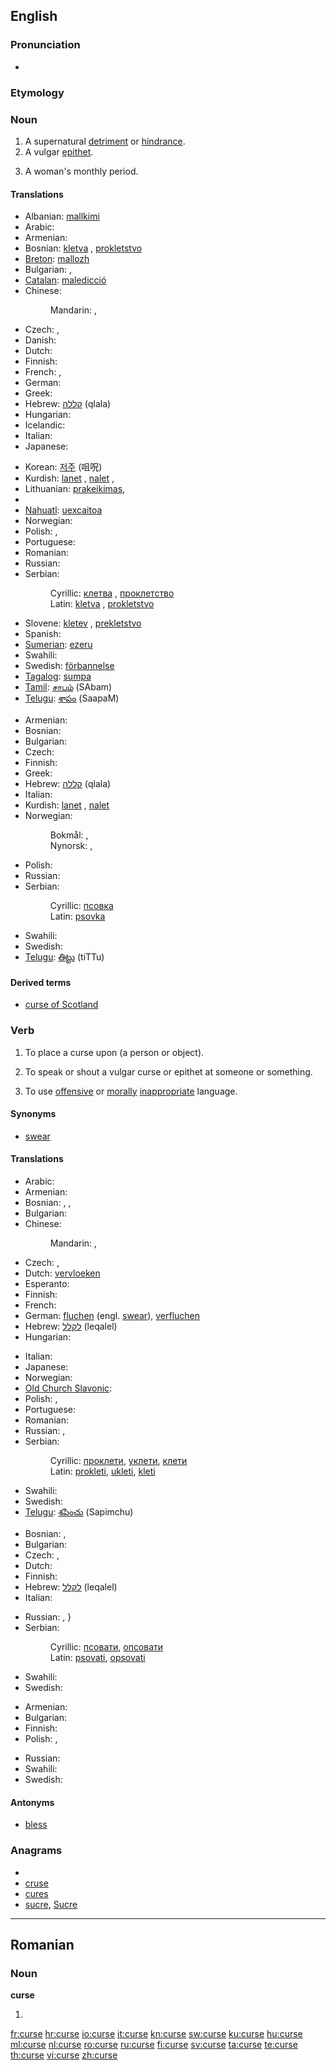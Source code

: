 {{wikipedia|dab=curse}}
==English==

===Pronunciation===
* {{audio|en-us-curse.ogg|Audio (US)}}
*: {{rhymes|ɜː(r)s}}

===Etymology===
{{etyl|ang}} {{term|curs|lang=ang}}
<!-- Is the following supposed to be the etymology for the menstrual sense?
“Courses” monthly flows - Bailey’s Dictionary 1761
-->

===Noun===
{{wikipedia}}
{{en-noun}}

# A supernatural [[detriment]] or [[hindrance]].
# A vulgar [[epithet]].
# {{British|slang}} A woman's monthly period.

====Translations====
{{trans-top|supernatural detriment}}
* Albanian: [[mallkimi]]
* Arabic: {{t|ar|لعنة|f|tr=lá`na}}
* Armenian: {{t+|hy|անեծք|tr=aneçk’}}
* Bosnian: [[kletva#Bosnian|kletva]] {{f}}, [[pokletstvo#Bosnian|prokletstvo]] {{n}}
* [[Breton]]: [[mallozh]]
* Bulgarian: {{t+|bg|клетва|f}}, {{t+|bg|проклятие|n}}
* [[Catalan]]: [[maledicció]]
* Chinese:
*: Mandarin: {{t|cmn|詛咒|sc=Hani}},  {{t|cmn|诅咒|tr=zǔzhòu|sc=Hani}}
* Czech: {{t-|cs|kletba|f}}, {{t-|cs|prokletí|n}}
* Danish: {{t-|da|forbandelse|m}}
* Dutch: {{t+|nl|vloek|m}}
* Finnish: {{t-|fi|kirous}}
* French: {{t-|fr|mauvais sort}}, {{t+|fr|malédiction}}
* German: {{t+|de|Fluch|m}}
* Greek: {{t+|el|κατάρα|f|tr=katára}}
* Hebrew: [[קללה]] (qlala) {{f}}
* Hungarian: {{t+|hu|átok}}
* Icelandic: {{t-|is|bölvun|f}}
* Italian: {{t+|it|maledizione|m}}
* Japanese: {{t-|ja|呪い|tr=のろい, noroi}}
{{trans-mid}}
* Korean: [[저주]] (咀呪)
* Kurdish: [[lanet]] {{f}}, [[nalet]] {{f}}, {{ku-Arab|[[جوێن]]}}
* Lithuanian: [[prakeikimas]],  {{t|lt|prakeiksmas|m|xs=Lithuanian}}
* {{trreq|Maltese}}
* [[Nahuatl]]: [[uexcaitoa]]
* Norwegian: {{t-|no|forbannelse|m}}
* Polish: {{t-|pl|klątwa|f}},  {{t+|pl|przekleństwo|n}}
* Portuguese: {{t+|pt|maldição|f}}
* Romanian: {{t-|ro|blestem|n}}
* Russian: {{t+|ru|проклятие|n|tr=prokljátije}}
* Serbian:
*: Cyrillic: [[клетва#Serbian|клетва]] {{f}}, [[проклетство#Serbian|проклетство]] {{n}}
*: Latin: [[kletva#Serbian|kletva]] {{f}}, [[prokletstvo#Serbian|prokletstvo]] {{n}}
* Slovene: [[kletev]] {{f}}, [[prekletstvo]] {{m}}
* Spanish: {{t-|es|maldición}}
* [[Sumerian]]: [[ezeru]]
* Swahili: {{t+|sw|laana|xs=Swahili}}
* Swedish: [[förbannelse]] {{c}}
* [[Tagalog]]: [[sumpa]]
* [[Tamil]]: [[சாபம்]] (SAbam)
* [[Telugu]]: [[శాపం]] (SaapaM)
{{trans-bottom}}

{{trans-top|vulgar epithet}}
* Armenian: {{t|hy|հայհոյանք|tr=hayhoyank’}}
* Bosnian: {{t-|bs|psovka|f}}
* Bulgarian: {{t+|bg|псувня|f}}
* Czech: {{t-|cs|nadávka|f}}
* Finnish: {{t-|fi|kirous}}
* Greek: {{t+|el|κατάρα|f|tr=katára}}
* Hebrew: [[קללה]] (qlala) {{f}}
* Italian: {{t+|it|imprecazione|f}}
* Kurdish: [[lanet]] {{f}}, [[nalet]] {{f}}
* Norwegian:
*: Bokmål: {{t-|no|ed|m}}, {{t-|no|banneord|n}}
*: Nynorsk: {{t-|nn|eid|m|xs=Norwegian Nynorsk}}, {{t-|nn|bannord|n|xs=Norwegian Nynorsk}}
{{trans-mid}}
* Polish: {{t+|pl|przekleństwo|n}}
* Russian: {{t+|ru|ругательство|n|tr=rugátel'stvo}}
* Serbian:
*: Cyrillic: [[псовка#Serbian|псовка]] {{f}}
*: Latin: [[psovka#Serbian|psovka]] {{f}}
* Swahili: {{t+|sw|laana|xs=Swahili}}
* Swedish: {{t+|sv|svordom|c}}
* [[Telugu]]: [[తిట్టు]] (tiTTu)
{{trans-bottom}}

====Derived terms====
* [[curse of Scotland]]

===Verb===
{{en-verb|curses|cursing|'''[[cursed]]''' ''or'' '''[[curst]]'''}}

# {{transitive}} To place a curse upon (a person or object).
# {{transitive}} To speak or shout a vulgar curse or epithet at someone or something.
# {{intransitive}} To use [[offensive]] or [[morally]] [[inappropriate]] language.

====Synonyms====
* {{sense|intransitive|use offensive language}} [[swear]]

====Translations====
{{trans-top|to make something cursed}}
* Arabic: {{t|ar|لعن|tr=lá`ana}}
* Armenian: {{t|hy|անիծել|tr=aniçel}}
* Bosnian: {{t-|bs|prokleti}}, {{t-|bs|ukleti}}, {{t-|bs|kleti}}
* Bulgarian: {{t|bg|проклинам}}
* Chinese:
*: Mandarin: {{t|cmn|詛咒|sc=Hani}},  {{t|cmn|诅咒|tr=zǔzhòu|sc=Hani}}
* Czech: {{t-|cs|proklít}}, {{t-|cs|proklínat}}
* Dutch: [[vervloeken]]
* Esperanto: {{t-|eo|malbeni|xs=Esperanto}}
* Finnish: {{t+|fi|kirota}}
* French: {{t+|fr|maudire}}
* German: [[fluchen]] (engl. [[swear]]), [[verfluchen]]
* Hebrew: [[לקלל]] (leqalel)
* Hungarian: {{t-|hu|átkozni}}
{{trans-mid}}
* Italian: {{t+|it|maledire}}
* Japanese: {{t|ja|呪う|tr=のろう, norou}}
* Norwegian: {{t-|no|forbanne}}
* [[Old Church Slavonic]]: {{tø|cu|клѧти|tr=klęti|sc=Cyrs}}
* Polish: {{qualifier|perf}} {{t|pl|przekląć}},  {{qualifier|imperf}} {{t|pl|przeklinać}}
* Portuguese: {{t+|pt|amaldiçoar}}
* Romanian: {{t+|ro|blestema}}
* Russian: {{t+|ru|проклинать|tr=proklinát'}} {{impf}}, {{t|ru|проклясть|tr=prokljást'}} {{pf}}
* Serbian:
*: Cyrillic: [[проклети#Serbian|проклети]], [[уклети#Serbian|уклети]], [[клети#Serbian|клети]]
*: Latin: [[prokleti#Serbian|prokleti]], [[ukleti#Serbian|ukleti]], [[kleti#Serbian|kleti]]
* Swahili: {{t+|sw|laani|xs=Swahili}}
* Swedish: {{t+|sv|förbanna}}
* [[Telugu]]: [[శపించు]] (Sapimchu)
{{trans-bottom}}

{{trans-top|to speak a vulgar curse}}
* Bosnian: {{t-|bs|psovati}}, {{t-|bs|opsovati}}
* Bulgarian: {{t|bg|псувам}}
* Czech: {{t-|cs|klít}}, {{t-|cs|nadávat}}
* Dutch: {{t-|nl|vloeken}}
* Finnish: {{t+|fi|kiroilla}}
* Hebrew: [[לקלל]] (leqalel)
* Italian: {{t-|it|imprecare}}
{{trans-mid}}
* Russian: {{t|ru|ругать|tr=rugát'}} {{impf}}, {{t|ru|обругать|tr=obrugát'}} {{pf}}}
* Serbian:
*: Cyrillic: [[псовати#Serbian|псовати]], [[опсовати#Serbian|опсовати]]
*: Latin: [[psovati#Serbian|psovati]], [[opsovati#Serbian|opsovati]]
* Swahili: {{t+|sw|laani|xs=Swahili}}
* Swedish: {{t+|sv|svära}}
{{trans-bottom}}

{{trans-top|use offensive language}}
* Armenian: {{t-|hy|հայհոյել|tr=hayhoyel}}
* Bulgarian: {{t|bg|ругая}}
* Finnish: {{t+|fi|kiroilla}}
* Polish: {{qualifier|imperf}} {{t+|pl|kląć}},  {{qualifier|perf}} {{t|pl|zakląć}}
{{trans-mid}}
* Russian: {{t|ru|ругаться|tr=rugát'sja}} {{impf}}
* Swahili: {{t+|sw|laani|xs=Swahili}}
* Swedish: {{t+|sv|svära}}
{{trans-bottom}}

====Antonyms====
* [[bless]]

===Anagrams===
* {{alphagram|cersu}}
* [[cruse#English|cruse]]
* [[cures#English|cures]]
* [[sucre#English|sucre]], [[Sucre#English|Sucre]]

----

==Romanian==

===Noun===
'''curse''' {{f|p}}

# {{plural of|cursă|lang=Romanian}}

[[fr:curse]]
[[hr:curse]]
[[io:curse]]
[[it:curse]]
[[kn:curse]]
[[sw:curse]]
[[ku:curse]]
[[hu:curse]]
[[ml:curse]]
[[nl:curse]]
[[ro:curse]]
[[ru:curse]]
[[fi:curse]]
[[sv:curse]]
[[ta:curse]]
[[te:curse]]
[[th:curse]]
[[vi:curse]]
[[zh:curse]]